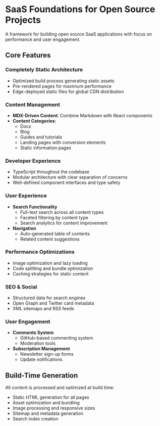 
<MdxLayout title="About" toc={toc}>

# SaaS Foundations for Open Source Projects

A framework for building open source SaaS applications with focus on performance and user engagement.

## Core Features

### Completely Static Architecture

- Optimized build process generating static assets
- Pre-rendered pages for maximum performance
- Edge-deployed static files for global CDN distribution

### Content Management

- **MDX-Driven Content**: Combine Markdown with React components
- **Content Categories**:
  - Docs
  - Blog
  - Guides and tutorials
  - Landing pages with conversion elements
  - Static information pages

### Developer Experience

- TypeScript throughout the codebase
- Modular architecture with clear separation of concerns
- Well-defined component interfaces and type safety

### User Experience

- **Search Functionality**
  - Full-text search across all content types
  - Faceted filtering by content type
  - Search analytics for content improvement
- **Navigation**
  - Auto-generated table of contents
  - Related content suggestions

### Performance Optimizations

- Image optimization and lazy loading
- Code splitting and bundle optimization
- Caching strategies for static content

### SEO & Social

- Structured data for search engines
- Open Graph and Twitter card metadata
- XML sitemaps and RSS feeds

### User Engagement

- **Comments System**
  - GitHub-based commenting system
  - Moderation tools
- **Subscription Management**
  - Newsletter sign-up forms
  - Update notifications

## Build-Time Generation

All content is processed and optimized at build time:

- Static HTML generation for all pages
- Asset optimization and bundling
- Image processing and responsive sizes
- Sitemap and metadata generation
- Search index creation

</MdxLayout>
